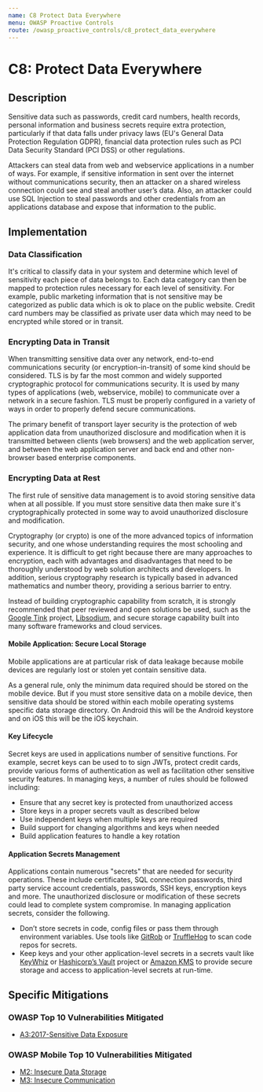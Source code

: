 ```yaml
---
name: C8 Protect Data Everywhere
menu: OWASP Proactive Controls
route: /owasp_proactive_controls/c8_protect_data_everywhere
---
```


# C8: Protect Data Everywhere

## Description

Sensitive data such as passwords, credit card numbers, health records, personal information
and business secrets require extra protection, particularly if that data falls under privacy laws
(EU's General Data Protection Regulation GDPR), financial data protection rules such as PCI
Data Security Standard (PCI DSS) or other regulations.

Attackers can steal data from web and webservice applications in a number of ways. For
example, if sensitive information in sent over the internet without communications security,
then an attacker on a shared wireless connection could see and steal another user’s data.
Also, an attacker could use SQL Injection to steal passwords and other credentials from an
applications database and expose that information to the public.

## Implementation

### Data Classification

It's critical to classify data in your system and determine which level of sensitivity each piece
of data belongs to. Each data category can then be mapped to protection rules necessary for
each level of sensitivity. For example, public marketing information that is not sensitive may
be categorized as public data which is ok to place on the public website. Credit card numbers
may be classified as private user data which may need to be encrypted while stored or in
transit.

### Encrypting Data in Transit

When transmitting sensitive data over any network, end-to-end communications security (or
encryption-in-transit) of some kind should be considered. TLS is by far the most common and
widely supported cryptographic protocol for communications security. It is used by many
types of applications (web, webservice, mobile) to communicate over a network in a secure
fashion. TLS must be properly configured in a variety of ways in order to properly defend
secure communications.

The primary benefit of transport layer security is the protection of web application data from
unauthorized disclosure and modification when it is transmitted between clients (web
browsers) and the web application server, and between the web application server and back
end and other non-browser based enterprise components.

### Encrypting Data at Rest

The first rule of sensitive data management is to avoid storing sensitive data when at all
possible. If you must store sensitive data then make sure it's cryptographically protected in
some way to avoid unauthorized disclosure and modification.

Cryptography (or crypto) is one of the more advanced topics of information security, and one
whose understanding requires the most schooling and experience. It is difficult to get right
because there are many approaches to encryption, each with advantages and disadvantages
that need to be thoroughly understood by web solution architects and developers. In
addition, serious cryptography research is typically based in advanced mathematics and
number theory, providing a serious barrier to entry.

Instead of building cryptographic capability from scratch, it is strongly recommended that
peer reviewed and open solutions be used, such as the [Google Tink](https://github.com/google/tink) project, [Libsodium](https://www.libsodium.org/), and
secure storage capability built into many software frameworks and cloud services. 

#### Mobile Application: Secure Local Storage

Mobile applications are at particular risk of data leakage because mobile devices are regularly
lost or stolen yet contain sensitive data.

As a general rule, only the minimum data required should be stored on the mobile device.
But if you must store sensitive data on a mobile device, then sensitive data should be stored
within each mobile operating systems specific data storage directory. On Android this will be
the Android keystore and on iOS this will be the iOS keychain.

#### Key Lifecycle

Secret keys are used in applications number of sensitive functions. For example, secret keys
can be used to to sign JWTs, protect credit cards, provide various forms of authentication as
well as facilitation other sensitive security features. In managing keys, a number of rules
should be followed including:

- Ensure that any secret key is protected from unauthorized access
- Store keys in a proper secrets vault as described below
- Use independent keys when multiple keys are required
- Build support for changing algorithms and keys when needed
- Build application features to handle a key rotation


#### Application Secrets Management

Applications contain numerous "secrets" that are needed for security operations. These
include certificates, SQL connection passwords, third party service account credentials,
passwords, SSH keys, encryption keys and more. The unauthorized disclosure or modification
of these secrets could lead to complete system compromise. In managing application secrets,
consider the following.

- Don’t store secrets in code, config files or pass them through environment variables.
Use tools like [GitRob](https://github.com/michenriksen/gitrob) or [TruffleHog](https://github.com/dxa4481/truffleHog) to scan code repos for secrets.
- Keep keys and your other application-level secrets in a secrets vault like [KeyWhiz](https://github.com/square/keywhiz) or
[Hashicorp’s Vault](https://www.vaultproject.io/) project or [Amazon KMS](https://aws.amazon.com/kms/) to provide secure storage and access to
application-level secrets at run-time. 

## Specific Mitigations

### OWASP Top 10 Vulnerabilities Mitigated

- [A3:2017-Sensitive Data Exposure](/owasp/a3_sensitived_data_exposure)

### OWASP Mobile Top 10 Vulnerabilities Mitigated

- [M2: Insecure Data Storage](https://owasp.org/www-project-mobile-top-10/2016-risks/m2-insecure-data-storage)
- [M3: Insecure Communication](https://owasp.org/www-project-mobile-top-10/2016-risks/m3-insecure-communication)
